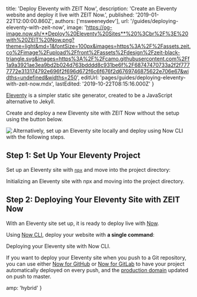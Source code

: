 
  title: 'Deploy Eleventy with ZEIT Now',
  description: 'Create an Eleventy website and deploy it live with ZEIT Now.',
  published: '2019-01-22T12:00:00.860Z',
  authors: ['msweeneydev'],
  url: '/guides/deploying-eleventy-with-zeit-now',
  image:
    'https://og-image.now.sh/**Deploy%20Eleventy%20Sites**%20%3Cbr%2F%3E%20with%20ZEIT%20Now.png?theme=light&md=1&fontSize=100px&images=https%3A%2F%2Fassets.zeit.co%2Fimage%2Fupload%2Ffront%2Fassets%2Fdesign%2Fzeit-black-triangle.svg&images=https%3A%2F%2Fcamo.githubusercontent.com%2Ff1a9a3921ae3ea9bd2b024d763bdddd8c931be6f%2F68747470733a2f2f7777772e313174792e696f2f696d672f6c6f676f2d6769746875622e706e67&widths=undefined&widths=250',
  editUrl: 'pages/guides/deploying-eleventy-with-zeit-now.mdx',
  lastEdited: '2019-10-22T08:15:16.000Z'
}

[Eleventy](https://www.11ty.io/) is a simpler static site generator, created to be a JavaScript alternative to Jekyll.

Create and deploy a new Eleventy site with ZEIT Now without the setup using the button below.

<a href="https://zeit.co/new/project?template=https://github.com/zeit/now-examples/tree/master/eleventy">
  <Image src="https://zeit.co/button" width={104} height={36} align="left" />
</a>

Alternatively, set up an Eleventy site locally and deploy using Now CLI with the following steps.

## Step 1: Set Up Your Eleventy Project

Set up an Eleventy site with [`npx`](https://www.npmjs.com/package/npx) and move into the project directory:

<Snippet dark text="npx degit 11ty/eleventy-base-blog my-11ty-project && cd my-11ty-project" />
<Caption>Initializing an Eleventy site with <GenericLink href="https://www.npmjs.com/package/npx">npx</GenericLink> and moving into the project directory.</Caption>

## Step 2: Deploying Your Eleventy Site with ZEIT Now

With an Eleventy site set up, it is ready to deploy live with [Now](/docs/v2).

Using [Now CLI](/download), deploy your website with **a single command**:

<Snippet dark text="now" />
<Caption>Deploying your Eleventy site with Now CLI.</Caption>

If you want to deploy your Eleventy site when you push to a Git repository, you can use either [Now for GitHub](/docs/v2/integrations/now-for-github/) or [Now for GitLab](/docs/v2/integrations/now-for-gitlab/) to have your project automatically deployed on every push, and the [production domain](https://zeit.co/docs/v2/custom-domains/#adding-a-domain) updated on push to master.


  amp: 'hybrid'
}
